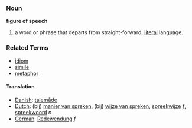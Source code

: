===Noun===
'''figure of speech'''

#a word or phrase that departs from straight-forward, [[literal]] language.

===Related Terms===
*[[idiom]]
*[[simile]]
*[[metaphor]]

====Translation====
*[[Danish]]: [[talemåde]]
*[[Dutch]]: (bij) [[manier van spreken]], (bij) [[wijze van spreken]], [[spreekwijze]] ''f'', [[spreekwoord]] ''n''
*[[German]]: [[Redewendung]] ''f''
